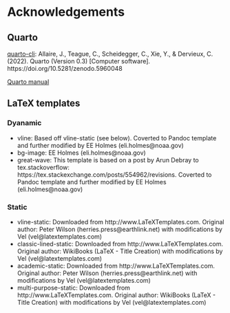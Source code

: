 # Acknowledgements

## Quarto

[quarto-cli](https://github.com/quarto-dev/quarto-cli): Allaire, J., Teague, C., Scheidegger, C., Xie, Y., & Dervieux, C. (2022). Quarto (Version 0.3) [Computer software]. https://doi.org/10.5281/zenodo.5960048

[Quarto manual](https://quarto.org/docs/guide/)

## LaTeX templates

### Dyanamic

* vline: Based off vline-static (see below). Coverted to Pandoc template and further modified by EE Holmes (eli.holmes@noaa.gov)
* bg-image: EE Holmes (eli.holmes@noaa.gov)
* great-wave: This template is based on a post by Arun Debray to tex.stackoverflow: https://tex.stackexchange.com/posts/554962/revisions. Coverted to Pandoc template and further modified by EE Holmes (eli.holmes@noaa.gov)


### Static

* vline-static: Downloaded from http://www.LaTeXTemplates.com. Original author: Peter Wilson (herries.press@earthlink.net) with modifications by Vel (vel@latextemplates.com)
* classic-lined-static: Downloaded from http://www.LaTeXTemplates.com. Original author: WikiBooks (LaTeX - Title Creation) with modifications by Vel (vel@latextemplates.com)
* academic-static: Downloaded from http://www.LaTeXTemplates.com. Original author: Peter Wilson (herries.press@earthlink.net) with modifications by Vel (vel@latextemplates.com)
* multi-purpose-static: Downloaded from http://www.LaTeXTemplates.com. Original author: WikiBooks (LaTeX - Title Creation) with modifications by Vel (vel@latextemplates.com)